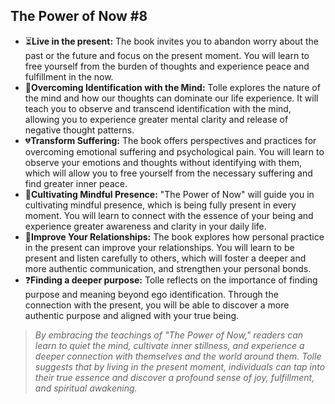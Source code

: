## The Power of Now #8

- ⏳**Live in the present:** The book invites you to abandon worry about the past or the future and focus on the present moment. You will learn to free yourself from the burden of thoughts and experience peace and fulfillment in the now.
- 🧠**Overcoming Identification with the Mind:** Tolle explores the nature of the mind and how our thoughts can dominate our life experience. It will teach you to observe and transcend identification with the mind, allowing you to experience greater mental clarity and release of negative thought patterns.
- 💔**Transform Suffering:** The book offers perspectives and practices for overcoming emotional suffering and psychological pain. You will learn to observe your emotions and thoughts without identifying with them, which will allow you to free yourself from the necessary suffering and find greater inner peace.
- 🧩**Cultivating Mindful Presence:** "The Power of Now" will guide you in cultivating mindful presence, which is being fully present in every moment. You will learn to connect with the essence of your being and experience greater awareness and clarity in your daily life.
- 🧏**Improve Your Relationships:** The book explores how personal practice in the present can improve your relationships. You will learn to be present and listen carefully to others, which will foster a deeper and more authentic communication, and strengthen your personal bonds.
- ❓**Finding a deeper purpose:** Tolle reflects on the importance of finding purpose and meaning beyond ego identification. Through the connection with the present, you will be able to discover a more authentic purpose and aligned with your true being.

> *By embracing the teachings of "The Power of Now," readers can learn to quiet the mind, cultivate inner stillness, and experience a deeper connection with themselves and the world around them. Tolle suggests that by living in the present moment, individuals can tap into their true essence and discover a profound sense of joy, fulfillment, and spiritual awakening.*